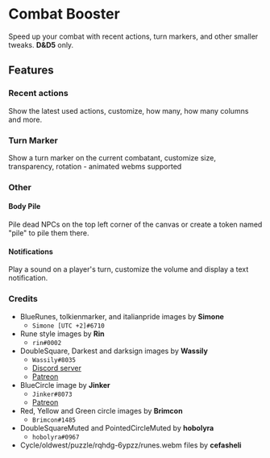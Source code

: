 
# Combat Booster

Speed up your combat with recent actions, turn markers, and other
smaller tweaks. **D\&D5** only.

<ImageButBetter
  src='../public/images/Combat-Booster/Cbrecentactions.png'
  alt='Recent Actions'
  width={2000}
  height={2000}
  className={styles.wikiimagesmall}
/>

## Features

### Recent actions

Show the latest used actions, customize, how many, how many columns and
more.

<ImageButBetter
  src='../public/images/Combat-Booster/Cbturnmarker.png'
  alt='Turn Marker'
  width={2000}
  height={2000}
  className={styles.wikiimagesmall}
/>

### Turn Marker

Show a turn marker on the current combatant, customize size,
transparency, rotation - animated webms supported

### Other

#### Body Pile

Pile dead NPCs on the top left corner of the canvas or create a token
named "pile" to pile them there.

#### Notifications

Play a sound on a player's turn, customize the volume and display a text
notification.

### Credits

- BlueRunes, tolkienmarker, and italianpride images by **Simone**
  - <FontAwesomeIcon icon={faDiscord} /> `Simone [UTC +2]#6710`
- Rune style images by **Rin**
  - <FontAwesomeIcon icon={faDiscord} /> `rin#0002`
- DoubleSquare, Darkest and darksign images by **Wassily**
  - <FontAwesomeIcon icon={faDiscord} /> `Wassily#8035`
  - <FontAwesomeIcon icon={faDiscord} /> [Discord server](https://discord.gg/A59GAZwB9M)
  - <FontAwesomeIcon icon={faPatreon} /> [Patreon](https://www.patreon.com/JB2A)
- BlueCircle image by **Jinker**
  - <FontAwesomeIcon icon={faDiscord} /> `Jinker#8073`
  - <FontAwesomeIcon icon={faPatreon} /> [Patreon](https://www.patreon.com/jinker)
- Red, Yellow and Green circle images by **Brimcon**
  - <FontAwesomeIcon icon={faDiscord} /> `Brimcon#1485`
- DoubleSquareMuted and PointedCircleMuted by **hobolyra**
  - <FontAwesomeIcon icon={faDiscord} /> `hobolyra#0967`
- Cycle/oldwest/puzzle/rqhdg-6ypzz/runes.webm files by **cefasheli**
